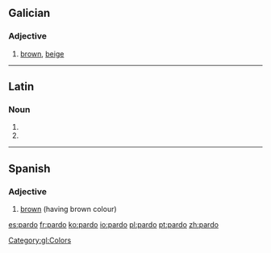 ==Galician==

===Adjective===
{{gl-adj|f=parda}}

# [[brown]], [[beige]]

[[Category:gl:Colors]]

----

==Latin==

===Noun===
{{la-noun-form|pardō}}

# {{inflection of|pardus|pardus|dat|s|lang=la}}
# {{inflection of|pardus|pardus|abl|s|lang=la}}

----

==Spanish==

===Adjective===
{{infl|es|adjective}}

# [[brown]] (having brown colour)

[[es:pardo]]
[[fr:pardo]]
[[ko:pardo]]
[[io:pardo]]
[[pl:pardo]]
[[pt:pardo]]
[[zh:pardo]]
